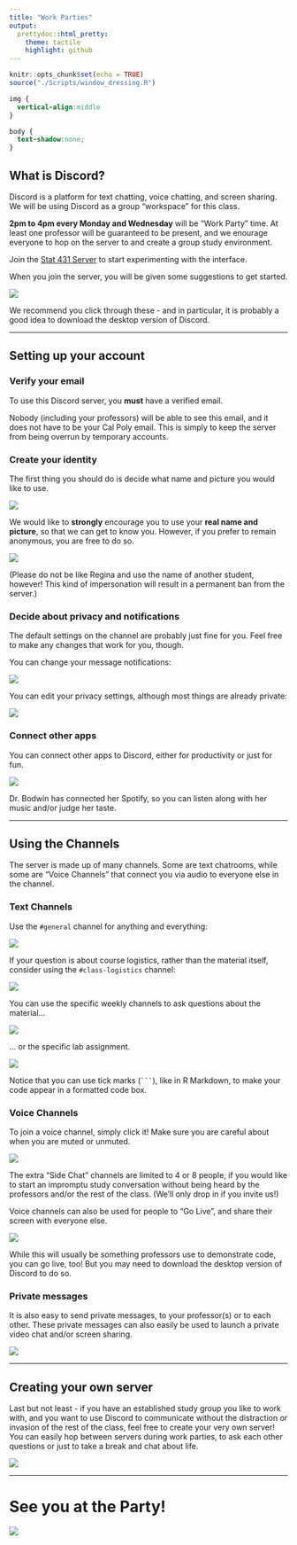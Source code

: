 ```yaml
---
title: "Work Parties"
output:
  prettydoc::html_pretty:
    theme: tactile
    highlight: github
---
```


```r
knitr::opts_chunk$set(echo = TRUE)
source("./Scripts/window_dressing.R")
```

```css
img {
  vertical-align:middle
}

body {
  text-shadow:none;
}


```


## What is Discord?

Discord is a platform for text chatting, voice chatting, and screen sharing.  We will be using Discord as a group "workspace" for this class.

**2pm to 4pm every Monday and Wednesday** will be "Work Party" time.  At least one professor will be guaranteed to be present, and we enourage everyone to hop on the server to and create a group study environment.


Join the [Stat 431 Server](https://discord.gg/aaC4zG7) to start experimenting with the interface.

When you join the server, you will be given some suggestions to get started.  

![](./Images/welcom_discord.png)


We recommend you click through these - and in particular, it is probably a good idea to download the desktop version of Discord.


---

## Setting up your account

### Verify your email

To use this Discord server, you **must** have a verified email.  

Nobody (including your professors) will be able to see this email, and it does not have to be your Cal Poly email.  This is simply to keep the server from being overrun by temporary accounts.


### Create your identity

The first thing you should do is decide what name and picture you would like to use.


![](./Images/pic.gif)

We would like to **strongly** encourage you to use your **real name and picture**, so that we can get to know you.  However, if you prefer to remain anonymous, you are free to do so.

![](./Images/pic_name.gif)


(Please do not be like Regina and use the name of another student, however!  This kind of impersonation will result in a permanent ban from the server.)


### Decide about privacy and notifications

The default settings on the channel are probably just fine for you.  Feel free to make any changes that work for you, though.

You can change your message notifications:

![](./Images/notifications.gif)


You can edit your privacy settings, although most things are already private:

![](./Images/privacy.gif)

### Connect other apps

You can connect other apps to Discord, either for productivity or just for fun.

![](./Images/connect_spotify.gif)


Dr. Bodwin has connected her Spotify, so you can listen along with her music and/or judge her taste.


---

## Using the Channels

The server is made up of many channels.  Some are text chatrooms, while some are "Voice Channels" that connect you via audio to everyone else in the channel.


### Text Channels

Use the `#general` channel for anything and everything:

![](./Images/saying_hi.gif)

If your question is about course logistics, rather than the material itself, consider using the `#class-logistics` channel:

![](./Images/logistics.gif)


You can use the specific weekly channels to ask questions about the material...

![](./Images/github.gif)

... or the specific lab assignment.


![](./Images/code_in_chat.gif)

Notice that you can use tick marks (` ``` `), like in R Markdown, to make your code appear in a formatted code box.


### Voice Channels

To join a voice channel, simply click it!  Make sure you are careful about when you are muted or unmuted.

![](./Images/voice_channel.gif)

The extra "Side Chat" channels are limited to 4 or 8 people, if you would like to start an impromptu study conversation without being heard by the professors and/or the rest of the class.  (We'll only drop in if you invite us!)

Voice channels can also be used for people to "Go Live", and share their screen with everyone else.

![](./Images/going_live.gif)

While this will usually be something professors use to demonstrate code, you can go live, too!  But you may need to download the desktop version of Discord to do so.


### Private messages

It is also easy to send private messages, to your professor(s) or to each other.  These private messages can also easily be used to launch a private video chat and/or screen sharing.

![](./Images/private_message.gif)

---

## Creating your own server

Last but not least - if you have an established study group you like to work with, and you want to use Discord to communicate without the distraction or invasion of the rest of the class, feel free to create your very own server!  You can easily hop between servers during work parties, to ask each other questions or just to take a break and chat about life.


![](./Images/new_server.gif)


---
# See you at the Party!

![](https://media3.giphy.com/media/Ap7Ab53nyc2o8/source.gif)
